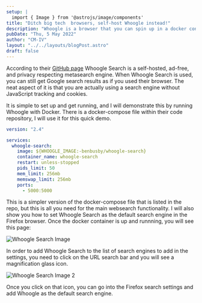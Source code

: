 ```yaml
---
setup: |
  import { Image } from '@astrojs/image/components'
title: "Ditch big tech  browsers, self-host Whoogle instead!"
description: "Whoogle is a browser that you can spin up in a docker container to run from your own on-prem hardware."
pubDate: "Thu, 5 May 2022"
author: "CM-IV"
layout: "../../layouts/blogPost.astro"
draft: false
---
```



According to their [GitHub page](https://github.com/benbusby/whoogle-search) Whoogle Search is a self-hosted, ad-free, and privacy respecting metasearch engine.  When Whoogle Search is used, you can still get Google search results as if you used their browser.  The neat aspect of it is that you are actually using a search engine without JavaScript tracking and cookies.

It is simple to set up and get running, and I will demonstrate this by running Whoogle with Docker.  There is a docker-compose file within their code repository, I will use it for this quick demo.

```yaml
version: "2.4"

services:
  whoogle-search:
    image: ${WHOOGLE_IMAGE:-benbusby/whoogle-search}
    container_name: whoogle-search
    restart: unless-stopped
    pids_limit: 50
    mem_limit: 256mb
    memswap_limit: 256mb
    ports:
      - 5000:5000
```

This is a simpler version of the docker-compose file that is listed in the repo, but this is all you need for the main websearch functionality.  I will also show you how to set Whoogle Search as the default search engine in the Firefox browser.  Once the docker container is up and runnning, you will see this page:

<Image class="image" src="https://ik.imagekit.io/xbkhabiqcy9/img/screen1_Rh72vadpii.webp?ik-sdk-version=javascript-1.4.3&updatedAt=1651842962323" width={860} height={392} alt="Whoogle Search Image" />

In order to add Whoogle Search to the list of search engines to add in the settings, you need to click on the URL search bar and you will see a magnification glass icon.

<Image src="https://ik.imagekit.io/xbkhabiqcy9/img/screen2_gK9Woxan-.webp?ik-sdk-version=javascript-1.4.3&updatedAt=1651842962398" width={860} height={392} alt="Whoogle Search Image 2" />

Once you click on that icon, you can go into the Firefox search settings and add Whoogle as the default search engine.